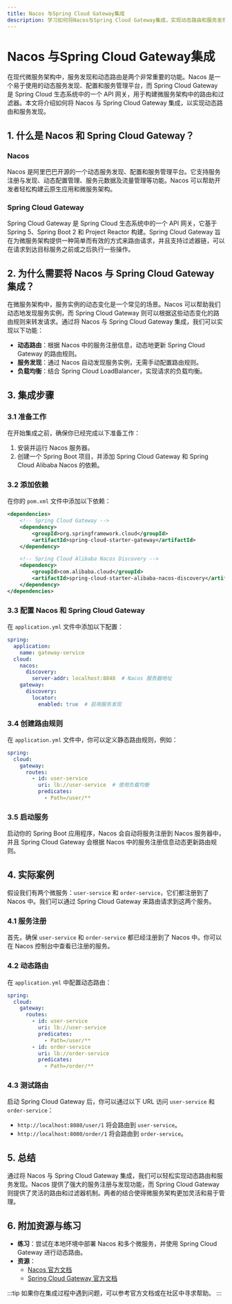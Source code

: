 ```yaml
---
title: Nacos 与Spring Cloud Gateway集成
description: 学习如何将Nacos与Spring Cloud Gateway集成，实现动态路由和服务发现。
---
```


# Nacos 与Spring Cloud Gateway集成

在现代微服务架构中，服务发现和动态路由是两个非常重要的功能。Nacos 是一个易于使用的动态服务发现、配置和服务管理平台，而 Spring Cloud Gateway 是 Spring Cloud 生态系统中的一个 API 网关，用于构建微服务架构中的路由和过滤器。本文将介绍如何将 Nacos 与 Spring Cloud Gateway 集成，以实现动态路由和服务发现。

## 1. 什么是 Nacos 和 Spring Cloud Gateway？

### Nacos
Nacos 是阿里巴巴开源的一个动态服务发现、配置和服务管理平台。它支持服务注册与发现、动态配置管理、服务元数据及流量管理等功能。Nacos 可以帮助开发者轻松构建云原生应用和微服务架构。

### Spring Cloud Gateway
Spring Cloud Gateway 是 Spring Cloud 生态系统中的一个 API 网关，它基于 Spring 5、Spring Boot 2 和 Project Reactor 构建。Spring Cloud Gateway 旨在为微服务架构提供一种简单而有效的方式来路由请求，并且支持过滤器链，可以在请求到达目标服务之前或之后执行一些操作。

## 2. 为什么需要将 Nacos 与 Spring Cloud Gateway 集成？

在微服务架构中，服务实例的动态变化是一个常见的场景。Nacos 可以帮助我们动态地发现服务实例，而 Spring Cloud Gateway 则可以根据这些动态变化的路由规则来转发请求。通过将 Nacos 与 Spring Cloud Gateway 集成，我们可以实现以下功能：

- **动态路由**：根据 Nacos 中的服务注册信息，动态地更新 Spring Cloud Gateway 的路由规则。
- **服务发现**：通过 Nacos 自动发现服务实例，无需手动配置路由规则。
- **负载均衡**：结合 Spring Cloud LoadBalancer，实现请求的负载均衡。

## 3. 集成步骤

### 3.1 准备工作

在开始集成之前，确保你已经完成以下准备工作：

1. 安装并运行 Nacos 服务器。
2. 创建一个 Spring Boot 项目，并添加 Spring Cloud Gateway 和 Spring Cloud Alibaba Nacos 的依赖。

### 3.2 添加依赖

在你的 `pom.xml` 文件中添加以下依赖：

```xml
<dependencies>
    <!-- Spring Cloud Gateway -->
    <dependency>
        <groupId>org.springframework.cloud</groupId>
        <artifactId>spring-cloud-starter-gateway</artifactId>
    </dependency>

    <!-- Spring Cloud Alibaba Nacos Discovery -->
    <dependency>
        <groupId>com.alibaba.cloud</groupId>
        <artifactId>spring-cloud-starter-alibaba-nacos-discovery</artifactId>
    </dependency>
</dependencies>
```

### 3.3 配置 Nacos 和 Spring Cloud Gateway

在 `application.yml` 文件中添加以下配置：

```yaml
spring:
  application:
    name: gateway-service
  cloud:
    nacos:
      discovery:
        server-addr: localhost:8848  # Nacos 服务器地址
    gateway:
      discovery:
        locator:
          enabled: true  # 启用服务发现
```

### 3.4 创建路由规则

在 `application.yml` 文件中，你可以定义静态路由规则，例如：

```yaml
spring:
  cloud:
    gateway:
      routes:
        - id: user-service
          uri: lb://user-service  # 使用负载均衡
          predicates:
            - Path=/user/**
```

### 3.5 启动服务

启动你的 Spring Boot 应用程序，Nacos 会自动将服务注册到 Nacos 服务器中，并且 Spring Cloud Gateway 会根据 Nacos 中的服务注册信息动态更新路由规则。

## 4. 实际案例

假设我们有两个微服务：`user-service` 和 `order-service`，它们都注册到了 Nacos 中。我们可以通过 Spring Cloud Gateway 来路由请求到这两个服务。

### 4.1 服务注册

首先，确保 `user-service` 和 `order-service` 都已经注册到了 Nacos 中。你可以在 Nacos 控制台中查看已注册的服务。

### 4.2 动态路由

在 `application.yml` 中配置动态路由：

```yaml
spring:
  cloud:
    gateway:
      routes:
        - id: user-service
          uri: lb://user-service
          predicates:
            - Path=/user/**
        - id: order-service
          uri: lb://order-service
          predicates:
            - Path=/order/**
```

### 4.3 测试路由

启动 Spring Cloud Gateway 后，你可以通过以下 URL 访问 `user-service` 和 `order-service`：

- `http://localhost:8080/user/1` 将会路由到 `user-service`。
- `http://localhost:8080/order/1` 将会路由到 `order-service`。

## 5. 总结

通过将 Nacos 与 Spring Cloud Gateway 集成，我们可以轻松实现动态路由和服务发现。Nacos 提供了强大的服务注册与发现功能，而 Spring Cloud Gateway 则提供了灵活的路由和过滤器机制。两者的结合使得微服务架构更加灵活和易于管理。

## 6. 附加资源与练习

- **练习**：尝试在本地环境中部署 Nacos 和多个微服务，并使用 Spring Cloud Gateway 进行动态路由。
- **资源**：
  - [Nacos 官方文档](https://nacos.io/zh-cn/docs/what-is-nacos.html)
  - [Spring Cloud Gateway 官方文档](https://spring.io/projects/spring-cloud-gateway)

:::tip
如果你在集成过程中遇到问题，可以参考官方文档或在社区中寻求帮助。
:::
